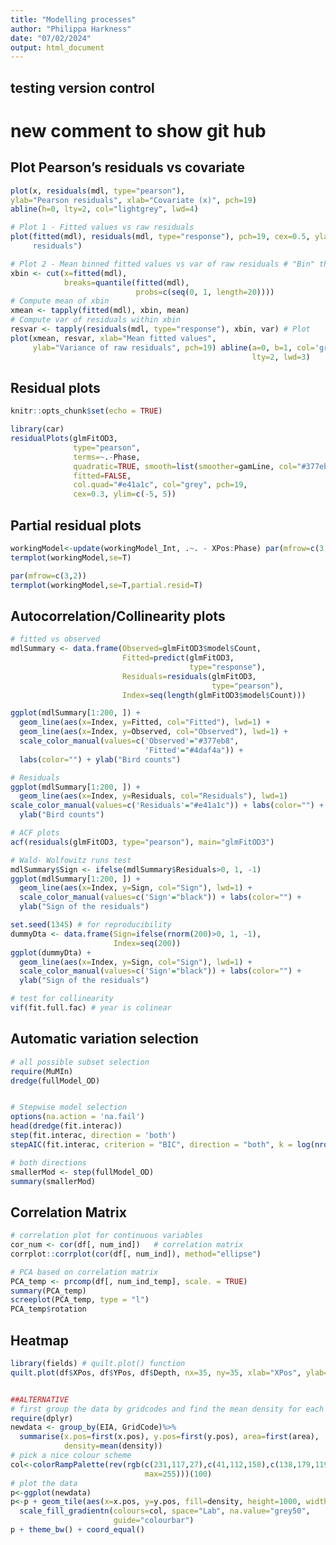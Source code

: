 ```yaml
---
title: "Modelling processes"
author: "Philippa Harkness"
date: "07/02/2024"
output: html_document
---
```


## testing version control

# new comment to show git hub

## Plot Pearson's residuals vs covariate

```r
plot(x, residuals(mdl, type="pearson"),
ylab="Pearson residuals", xlab="Covariate (x)", pch=19)
abline(h=0, lty=2, col="lightgrey", lwd=4)

# Plot 1 - Fitted values vs raw residuals
plot(fitted(mdl), residuals(mdl, type="response"), pch=19, cex=0.5, ylab="Raw
     residuals")

# Plot 2 - Mean binned fitted values vs var of raw residuals # "Bin" the x-axis
xbin <- cut(x=fitted(mdl),
            breaks=quantile(fitted(mdl),
                            probs=c(seq(0, 1, length=20))))
# Compute mean of xbin
xmean <- tapply(fitted(mdl), xbin, mean)
# Compute var of residuals within xbin
resvar <- tapply(residuals(mdl, type="response"), xbin, var) # Plot
plot(xmean, resvar, xlab="Mean fitted values",
     ylab="Variance of raw residuals", pch=19) abline(a=0, b=1, col='grey',
                                                      lty=2, lwd=3)
```

## Residual plots

```r
knitr::opts_chunk$set(echo = TRUE)

library(car) 
residualPlots(glmFitOD3,
              type="pearson",
              terms=~.-Phase,
              quadratic=TRUE, smooth=list(smoother=gamLine, col="#377eb8"),
              fitted=FALSE,
              col.quad="#e41a1c", col="grey", pch=19,
              cex=0.3, ylim=c(-5, 5))
```

## Partial residual plots

```r
workingModel<-update(workingModel_Int, .~. - XPos:Phase) par(mfrow=c(3,2))
termplot(workingModel,se=T)

par(mfrow=c(3,2)) 
termplot(workingModel,se=T,partial.resid=T)
```

## Autocorrelation/Collinearity plots

```r
# fitted vs observed
mdlSummary <- data.frame(Observed=glmFitOD3$model$Count,
                         Fitted=predict(glmFitOD3,
                                        type="response"),
                         Residuals=residuals(glmFitOD3,
                                             type="pearson"),
                         Index=seq(length(glmFitOD3$model$Count)))

ggplot(mdlSummary[1:200, ]) +
  geom_line(aes(x=Index, y=Fitted, col="Fitted"), lwd=1) +
  geom_line(aes(x=Index, y=Observed, col="Observed"), lwd=1) +
  scale_color_manual(values=c('Observed'="#377eb8",
                              'Fitted'="#4daf4a")) +
  labs(color="") + ylab("Bird counts")

# Residuals
ggplot(mdlSummary[1:200, ]) +
  geom_line(aes(x=Index, y=Residuals, col="Residuals"), lwd=1)
scale_color_manual(values=c('Residuals'="#e41a1c")) + labs(color="") +
  ylab("Bird counts")

# ACF plots
acf(residuals(glmFitOD3, type="pearson"), main="glmFitOD3")

# Wald- Wolfowitz runs test
mdlSummary$Sign <- ifelse(mdlSummary$Residuals>0, 1, -1)
ggplot(mdlSummary[1:200, ]) +
  geom_line(aes(x=Index, y=Sign, col="Sign"), lwd=1) +
  scale_color_manual(values=c('Sign'="black")) + labs(color="") +
  ylab("Sign of the residuals")

set.seed(1345) # for reproducibility
dummyDta <- data.frame(Sign=ifelse(rnorm(200)>0, 1, -1),
                       Index=seq(200))
ggplot(dummyDta) +
  geom_line(aes(x=Index, y=Sign, col="Sign"), lwd=1) +
  scale_color_manual(values=c('Sign'="black")) + labs(color="") +
  ylab("Sign of the residuals")

# test for collinearity 
vif(fit.full.fac) # year is colinear
```


## Automatic variation selection
```r
# all possible subset selection
require(MuMIn) 
dredge(fullModel_OD)


# Stepwise model selection
options(na.action = 'na.fail')
head(dredge(fit.interac)) 
step(fit.interac, direction = 'both') 
stepAIC(fit.interac, criterion = "BIC", direction = "both", k = log(nrow(EIA)))

# both directions
smallerMod <- step(fullModel_OD)
summary(smallerMod)
```


## Correlation Matrix
```r
# correlation plot for continuous variables
cor_num <- cor(df[, num_ind])   # correlation matrix
corrplot::corrplot(cor(df[, num_ind]), method="ellipse")

# PCA based on correlation matrix
PCA_temp <- prcomp(df[, num_ind_temp], scale. = TRUE)
summary(PCA_temp)
screeplot(PCA_temp, type = "l")
PCA_temp$rotation
```

## Heatmap
```r

library(fields) # quilt.plot() function
quilt.plot(df$XPos, df$YPos, df$Depth, nx=35, ny=35, xlab="XPos", ylab="YPos")


##ALTERNATIVE 
# first group the data by gridcodes and find the mean density for each cell
require(dplyr)
newdata <- group_by(EIA, GridCode)%>%
  summarise(x.pos=first(x.pos), y.pos=first(y.pos), area=first(area),
            density=mean(density))
# pick a nice colour scheme
col<-colorRampPalette(rev(rgb(c(231,117,27),c(41,112,158),c(138,179,119),
                              max=255)))(100)
# plot the data
p<-ggplot(newdata)
p<-p + geom_tile(aes(x=x.pos, y=y.pos, fill=density, height=1000, width=1000))+
  scale_fill_gradientn(colours=col, space="Lab", na.value="grey50",
                       guide="colourbar")
p + theme_bw() + coord_equal()
```

